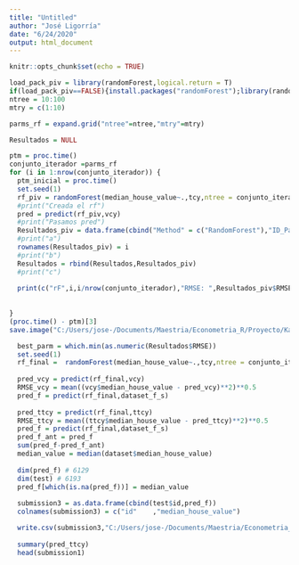 ```yaml
---
title: "Untitled"
author: "José Ligorría"
date: "6/24/2020"
output: html_document
---
```


```r
knitr::opts_chunk$set(echo = TRUE)
```

```r
load_pack_piv = library(randomForest,logical.return = T)
if(load_pack_piv==FALSE){install.packages("randomForest");library(randomForest,logical.return = T)}
ntree = 10:100
mtry = c(1:10)

parms_rf = expand.grid("ntree"=ntree,"mtry"=mtry)


```

```r
Resultados = NULL 

ptm = proc.time()
conjunto_iterador =parms_rf
for (i in 1:nrow(conjunto_iterador)) {
  ptm_inicial = proc.time()
  set.seed(1)
  rf_piv = randomForest(median_house_value~.,tcy,ntree = conjunto_iterador$ntree[i],mtry = conjunto_iterador$mtry[i])
  #print("Creada el rf")
  pred = predict(rf_piv,vcy)
  #print("Pasamos pred")
  Resultados_piv = data.frame(cbind("Method" = c("RandomForest"),"ID_Parm" = c(i),"RMSE"=mean((vcy$median_house_value - pred)**2)**0.5,"Tiempo" = (proc.time() - ptm_inicial)[3]),stringsAsFactors=F)
  #print("a")
  rownames(Resultados_piv) = i
  #print("b")
  Resultados = rbind(Resultados,Resultados_piv)
  #print("c")
  
  print(c("rF",i,i/nrow(conjunto_iterador),"RMSE: ",Resultados_piv$RMSE,"  min RMSE: ",min(as.numeric(Resultados$RMSE)),"  Tiempo: ",Resultados_piv$Tiempo, "  Aproximado restante: ",(nrow(conjunto_iterador)-i)*mean(as.numeric(Resultados$Tiempo))  ))
  
  
}
(proc.time() - ptm)[3]
save.image("C:/Users/jose-/Documents/Maestria/Econometria_R/Proyecto/Kaggle_EconometicsR/Envs/rF_1.RData")
```

```r
  best_parm = which.min(as.numeric(Resultados$RMSE))
  set.seed(1)
  rf_final =  randomForest(median_house_value~.,tcy,ntree = conjunto_iterador$ntree[best_parm],mtry = conjunto_iterador$mtry[best_parm])
  
  pred_vcy = predict(rf_final,vcy)
  RMSE_vcy = mean((vcy$median_house_value - pred_vcy)**2)**0.5
  pred_f = predict(rf_final,dataset_f_s)
  
  pred_ttcy = predict(rf_final,ttcy)
  RMSE_ttcy = mean((ttcy$median_house_value - pred_ttcy)**2)**0.5
  pred_f = predict(rf_final,dataset_f_s)
  pred_f_ant = pred_f
  sum(pred_f-pred_f_ant)
  median_value = median(dataset$median_house_value)
  
  dim(pred_f) # 6129    
  dim(test) # 6193   
  pred_f[which(is.na(pred_f))] = median_value
  
  submission3 = as.data.frame(cbind(test$id,pred_f))
  colnames(submission3) = c("id"	,"median_house_value")

  write.csv(submission3,"C:/Users/jose-/Documents/Maestria/Econometria_R/Proyecto/Kaggle_EconometicsR/submission3_20200624.csv",row.names = F)
  
  summary(pred_ttcy)
  head(submission1)
```

